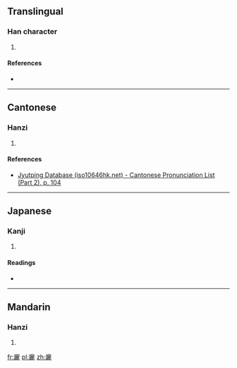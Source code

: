 ==Translingual==

===Han character===
{{Han char|rn=53|rad=广|as=19|sn=22|four=0021<sub>1</sub>|canj=戈一一心 (IMMP)|ids=⿸[[广]][[麗]]}}

# {{defn|Han|sort=广19}}

====References====
* {{Han ref|kx=0352.220|dkj=09557|dj=0666.050|hdz=20909.020|uh=5EF2|ud=24306|bh=F6DF|bd=63199}}

----

==Cantonese==

===Hanzi===
{{yue-hanzi|jyut=[[lai4]]|y=lai4}}

# {{defn|lang=yue|sort=广19}}

====References====
* [http://www.iso10646hk.net/jp/document/download.jsp Jyutping Database (iso10646hk.net) - Cantonese Pronunciation List (Part 2), p. 104]

----

==Japanese==

===Kanji===
{{ja-kanji|grade=|rs=广19}}

# {{defn|lang=ja|sort=广19}}

====Readings====
* {{ja-readings|on=[[れい]] (rei), [[らい]] (rai), [[り]] (ri)|kun=}}

----

==Mandarin==

===Hanzi===
{{cmn-hanzi|pin=[[lí]] ([[li2]])|wg=li<sup>2</sup>}}

# {{defn|lang=cmn|sort=广19}}

[[fr:廲]]
[[pl:廲]]
[[zh:廲]]